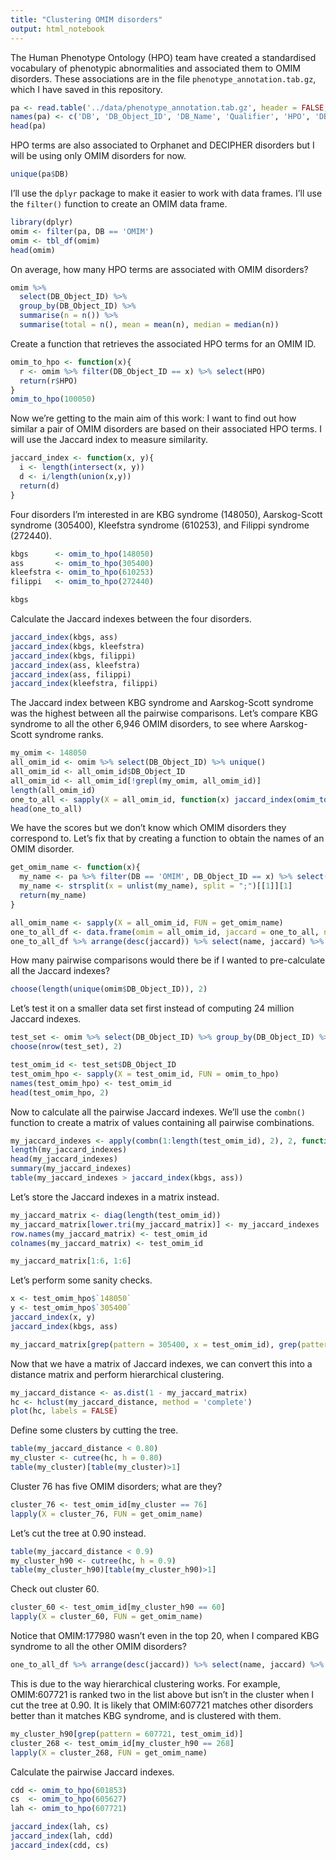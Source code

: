 ```yaml
---
title: "Clustering OMIM disorders"
output: html_notebook
---
```


The Human Phenotype Ontology (HPO) team have created a standardised vocabulary of phenotypic abnormalities and associated them to OMIM disorders. These associations are in the file `phenotype_annotation.tab.gz`, which I have saved in this repository.

```r
pa <- read.table('../data/phenotype_annotation.tab.gz', header = FALSE, stringsAsFactors = FALSE, quote='', sep="\t", comment='')
names(pa) <- c('DB', 'DB_Object_ID', 'DB_Name', 'Qualifier', 'HPO', 'DB_Reference', 'Evidence_code', 'Onset_modifier', 'Frequency_modifier', 'With', 'Aspect', 'Synonym', 'Date', 'Assigned_by')
head(pa)
```

HPO terms are also associated to Orphanet and DECIPHER disorders but I will be using only OMIM disorders for now.

```r
unique(pa$DB)
```

I'll use the `dplyr` package to make it easier to work with data frames. I'll use the `filter()` function to create an OMIM data frame.

```r
library(dplyr)
omim <- filter(pa, DB == 'OMIM')
omim <- tbl_df(omim)
head(omim)
```

On average, how many HPO terms are associated with OMIM disorders?

```r
omim %>%
  select(DB_Object_ID) %>%
  group_by(DB_Object_ID) %>%
  summarise(n = n()) %>%
  summarise(total = n(), mean = mean(n), median = median(n))
```

Create a function that retrieves the associated HPO terms for an OMIM ID.

```r
omim_to_hpo <- function(x){
  r <- omim %>% filter(DB_Object_ID == x) %>% select(HPO)
  return(r$HPO)
}
omim_to_hpo(100050)
```

Now we're getting to the main aim of this work: I want to find out how similar a pair of OMIM disorders are based on their associated HPO terms. I will use the Jaccard index to measure similarity.

```r
jaccard_index <- function(x, y){
  i <- length(intersect(x, y))
  d <- i/length(union(x,y))
  return(d)
}
```

Four disorders I'm interested in are KBG syndrome (148050), Aarskog-Scott syndrome (305400), Kleefstra syndrome (610253), and Filippi syndrome (272440).

```r
kbgs      <- omim_to_hpo(148050)
ass       <- omim_to_hpo(305400)
kleefstra <- omim_to_hpo(610253)
filippi   <- omim_to_hpo(272440)

kbgs
```

Calculate the Jaccard indexes between the four disorders.

```r
jaccard_index(kbgs, ass)
jaccard_index(kbgs, kleefstra)
jaccard_index(kbgs, filippi)
jaccard_index(ass, kleefstra)
jaccard_index(ass, filippi)
jaccard_index(kleefstra, filippi)
```

The Jaccard index between KBG syndrome and Aarskog-Scott syndrome was the highest between all the pairwise comparisons. Let's compare KBG syndrome to all the other 6,946 OMIM disorders, to see where Aarskog-Scott syndrome ranks.

```r
my_omim <- 148050
all_omim_id <- omim %>% select(DB_Object_ID) %>% unique()
all_omim_id <- all_omim_id$DB_Object_ID
all_omim_id <- all_omim_id[!grepl(my_omim, all_omim_id)]
length(all_omim_id)
one_to_all <- sapply(X = all_omim_id, function(x) jaccard_index(omim_to_hpo(x), omim_to_hpo(my_omim)))
head(one_to_all)
```

We have the scores but we don't know which OMIM disorders they correspond to. Let's fix that by creating a function to obtain the names of an OMIM disorder.

```r
get_omim_name <- function(x){
  my_name <- pa %>% filter(DB == 'OMIM', DB_Object_ID == x) %>% select(DB_Name) %>% summarise(name = unique(DB_Name))
  my_name <- strsplit(x = unlist(my_name), split = ";")[[1]][1]
  return(my_name)
}

all_omim_name <- sapply(X = all_omim_id, FUN = get_omim_name)
one_to_all_df <- data.frame(omim = all_omim_id, jaccard = one_to_all, name = unlist(all_omim_name))
one_to_all_df %>% arrange(desc(jaccard)) %>% select(name, jaccard) %>% head(n = 20)
```

How many pairwise comparisons would there be if I wanted to pre-calculate all the Jaccard indexes?

```r
choose(length(unique(omim$DB_Object_ID)), 2)
```

Let's test it on a smaller data set first instead of computing 24 million Jaccard indexes.

```r
test_set <- omim %>% select(DB_Object_ID) %>% group_by(DB_Object_ID) %>% summarise(n = n()) %>% filter(n > 30, n < 61)
choose(nrow(test_set), 2)
```

```r
test_omim_id <- test_set$DB_Object_ID
test_omim_hpo <- sapply(X = test_omim_id, FUN = omim_to_hpo)
names(test_omim_hpo) <- test_omim_id
head(test_omim_hpo, 2)
```

Now to calculate all the pairwise Jaccard indexes. We'll use the `combn()` function to create a matrix of values containing all pairwise combinations.

```r
my_jaccard_indexes <- apply(combn(1:length(test_omim_id), 2), 2, function(x) jaccard_index(test_omim_hpo[[x[1]]], test_omim_hpo[[x[2]]]))
length(my_jaccard_indexes)
head(my_jaccard_indexes)
summary(my_jaccard_indexes)
table(my_jaccard_indexes > jaccard_index(kbgs, ass))
```

Let's store the Jaccard indexes in a matrix instead.

```r
my_jaccard_matrix <- diag(length(test_omim_id))
my_jaccard_matrix[lower.tri(my_jaccard_matrix)] <- my_jaccard_indexes
row.names(my_jaccard_matrix) <- test_omim_id
colnames(my_jaccard_matrix) <- test_omim_id

my_jaccard_matrix[1:6, 1:6]
```

Let's perform some sanity checks.

```r
x <- test_omim_hpo$`148050`
y <- test_omim_hpo$`305400`
jaccard_index(x, y)
jaccard_index(kbgs, ass)

my_jaccard_matrix[grep(pattern = 305400, x = test_omim_id), grep(pattern = 148050, x = test_omim_id)]
```

Now that we have a matrix of Jaccard indexes, we can convert this into a distance matrix and perform hierarchical clustering.

```r
my_jaccard_distance <- as.dist(1 - my_jaccard_matrix)
hc <- hclust(my_jaccard_distance, method = 'complete')
plot(hc, labels = FALSE)
```

Define some clusters by cutting the tree.

```r
table(my_jaccard_distance < 0.80)
my_cluster <- cutree(hc, h = 0.80)
table(my_cluster)[table(my_cluster)>1]
```

Cluster 76 has five OMIM disorders; what are they?

```r
cluster_76 <- test_omim_id[my_cluster == 76]
lapply(X = cluster_76, FUN = get_omim_name)
```

Let's cut the tree at 0.90 instead.

```r
table(my_jaccard_distance < 0.9)
my_cluster_h90 <- cutree(hc, h = 0.9)
table(my_cluster_h90)[table(my_cluster_h90)>1]
```

Check out cluster 60.

```r
cluster_60 <- test_omim_id[my_cluster_h90 == 60]
lapply(X = cluster_60, FUN = get_omim_name)
```

Notice that OMIM:177980 wasn't even in the top 20, when I compared KBG syndrome to all the other OMIM disorders?

```r
one_to_all_df %>% arrange(desc(jaccard)) %>% select(name, jaccard) %>% head(n = 20)
```

This is due to the way hierarchical clustering works. For example, OMIM:607721 is ranked two in the list above but isn't in the cluster when I cut the tree at 0.90. It is likely that OMIM:607721 matches other disorders better than it matches KBG syndrome, and is clustered with them.

```r
my_cluster_h90[grep(pattern = 607721, test_omim_id)]
cluster_268 <- test_omim_id[my_cluster_h90 == 268]
lapply(X = cluster_268, FUN = get_omim_name)
```

Calculate the pairwise Jaccard indexes.

```r
cdd <- omim_to_hpo(601853)
cs  <- omim_to_hpo(605627)
lah <- omim_to_hpo(607721)

jaccard_index(lah, cs)
jaccard_index(lah, cdd)
jaccard_index(cdd, cs)
```



